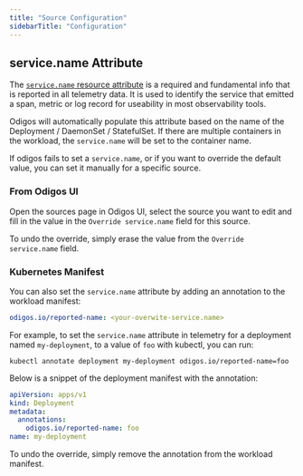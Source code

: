 ```yaml
---
title: "Source Configuration"
sidebarTitle: "Configuration"
---
```


## service.name Attribute

The [`service.name` resource attribute](https://opentelemetry.io/docs/specs/semconv/resource/#service) is a required and fundamental info that is reported in all telemetry data.
It is used to identify the service that emitted a span, metric or log record for useability in most observability tools.

Odigos will automatically populate this attribute based on the name of the Deployment / DaemonSet / StatefulSet. If there are multiple containers in the workload, the `service.name` will be set to the container name.

If odigos fails to set a `service.name`, or if you want to override the default value, you can set it manually for a specific source.

### From Odigos UI

Open the sources page in Odigos UI, select the source you want to edit and fill in the value in the `Override service.name` field for this source.

To undo the override, simply erase the value from the `Override service.name` field.

### Kubernetes Manifest

You can also set the `service.name` attribute by adding an annotation to the workload manifest:

```yaml
odigos.io/reported-name: <your-overwite-service.name>
```

For example, to set the `service.name` attribute in telemetry for a deployment named `my-deployment`, to a value of `foo` with kubectl, you can run:

```shell
kubectl annotate deployment my-deployment odigos.io/reported-name=foo
```

Below is a snippet of the deployment manifest with the annotation:

```yaml
apiVersion: apps/v1
kind: Deployment
metadata:
  annotations:
    odigos.io/reported-name: foo
name: my-deployment
```

To undo the override, simply remove the annotation from the workload manifest.
